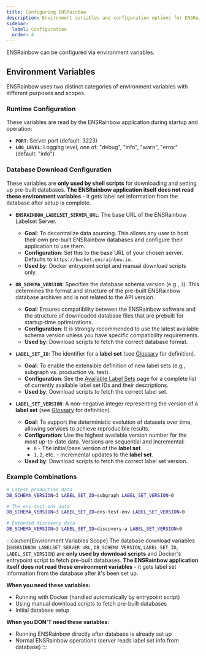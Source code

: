 ```yaml
---
title: Configuring ENSRainbow
description: Environment variables and configuration options for ENSRainbow deployments.
sidebar:
  label: Configuration
  order: 4
---
```


ENSRainbow can be configured via environment variables.

## Environment Variables

ENSRainbow uses two distinct categories of environment variables with different purposes and scopes.

### Runtime Configuration

These variables are read by the ENSRainbow application during startup and operation:

- **`PORT`**: Server port (default: 3223)
- **`LOG_LEVEL`**: Logging level, one of: "debug", "info", "warn", "error" (default: "info")

### Database Download Configuration

These variables are **only used by shell scripts** for downloading and setting up pre-built databases. **The ENSRainbow application itself does not read these environment variables** - it gets label set information from the database after setup is complete.

- **`ENSRAINBOW_LABELSET_SERVER_URL`**: The base URL of the ENSRainbow Labelset Server.
  - **Goal**: To decentralize data sourcing. This allows any user to host their own pre-built ENSRainbow databases and configure their application to use them.
  - **Configuration**: Set this to the base URL of your chosen server. Defaults to `https://bucket.ensrainbow.io`.
  - **Used by**: Docker entrypoint script and manual download scripts only.

- **`DB_SCHEMA_VERSION`**: Specifies the database schema version (e.g., `3`). This determines the format and structure of the pre-built ENSRainbow database archives and is not related to the API version.
  - **Goal**: Ensures compatibility between the ENSRainbow software and the structure of downloaded database files that are prebuilt for startup-time optimizations.
  - **Configuration**: It is strongly recommended to use the latest available schema version unless you have specific compatibility requirements.
  - **Used by**: Download scripts to fetch the correct database format.

- **`LABEL_SET_ID`**: The identifier for a **label set** (see [Glossary](/ensrainbow/concepts/glossary/) for definition).
  - **Goal**: To enable the extensible definition of new label sets (e.g., subgraph vs. production vs. test).
  - **Configuration**: See the [Available Label Sets](/ensrainbow/usage/available-label-sets) page for a complete list of currently available label set IDs and their descriptions.
  - **Used by**: Download scripts to fetch the correct label set.

- **`LABEL_SET_VERSION`**: A non-negative integer representing the version of a **label set** (see [Glossary](/ensrainbow/concepts/glossary/) for definition).
  - **Goal**: To support the deterministic evolution of datasets over time, allowing services to achieve reproducible results.
  - **Configuration**: Use the highest available version number for the most up-to-date data. Versions are sequential and incremental:
    - `0` - The initial/base version of the **label set**.
    - `1`, `2`, etc. - Incremental updates to the **label set**.
  - **Used by**: Download scripts to fetch the correct label set version.

### Example Combinations

```bash
# Latest production data
DB_SCHEMA_VERSION=3 LABEL_SET_ID=subgraph LABEL_SET_VERSION=0

# The ens-test-env data
DB_SCHEMA_VERSION=3 LABEL_SET_ID=ens-test-env LABEL_SET_VERSION=0

# Extended discovery data
DB_SCHEMA_VERSION=3 LABEL_SET_ID=discovery-a LABEL_SET_VERSION=0
```

:::caution[Environment Variables Scope]
The database download variables (`ENSRAINBOW_LABELSET_SERVER_URL`, `DB_SCHEMA_VERSION`, `LABEL_SET_ID`, `LABEL_SET_VERSION`) are **only used by download scripts** and Docker's entrypoint script to fetch pre-built databases. **The ENSRainbow application itself does not read these environment variables** - it gets label set information from the database after it's been set up.

**When you need these variables:**
- Running with Docker (handled automatically by entrypoint script)
- Using manual download scripts to fetch pre-built databases
- Initial database setup

**When you DON'T need these variables:**
- Running ENSRainbow directly after database is already set up
- Normal ENSRainbow operations (server reads label set info from database)
:::
